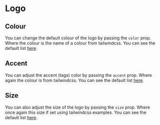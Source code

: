 

<Meta title="Logo" component={Logo} />

# Logo

<Preview>
  <Story name="default">
    <Logo color="black" />
  </Story>
</Preview>

## Colour

You can change the default colour of the logo by passing the `color` prop. Where the colour is
the name of a colour from tailwindcss. You can see the default list
[here](https://tailwindcss.com/docs/customizing-colors/#default-color-palette).

<Preview>
  <Story name="color">
    <div>
      <Logo color="gray-500" />
      <Logo color="blue-500" />
    </div>
  </Story>
</Preview>

## Accent

You can adjust the accent (tags) color by passing the `accent` prop. Where again the
colour is from tailwindcss. You can see the default list
[here](https://tailwindcss.com/docs/customizing-colors/#default-color-palette).

<Preview>
  <Story name="accent">
    <div>
      <Logo accent="gray-500" color="blue-500" />
      <Logo accent="gray-500" color="black" />
    </div>
  </Story>
</Preview>

## Size

You can also adjust the size of the logo by passing the `size` prop. Where once again
this size if set using tailwindcss examples. You can see the default list
[here](https://tailwindcss.com/docs/font-size/).

<Preview>
  <Story name="size">
    <div>
      <Logo accent="gray-700" color="blue-500" size="xs" />
      <Logo accent="gray-700" color="blue-500" size="sm" />
      <Logo accent="gray-700" color="blue-500" size="lg" />
      <Logo accent="gray-700" color="blue-500" size="xl" />
      <Logo accent="gray-700" color="blue-500" size="2xl" />
      <Logo accent="gray-700" color="blue-500" size="3xl" />
      <Logo accent="gray-700" color="blue-500" size="4xl" />
    </div>
  </Story>
</Preview>
